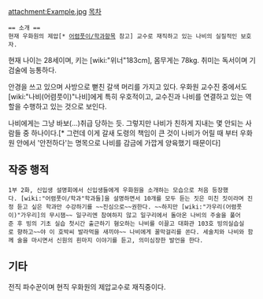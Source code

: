 attachment:Example.jpg
[[목차]]
 == 소개 ==
 현재 우화원의 제압[* [[어렴풋이/학과]]항목 참고] 교수로 재직하고 있는 나비의 실질적인 보호자.

현재 나이는 28세이며, 키는 [wiki:"위너"183cm], 몸무게는 78kg. 
취미는 독서이며 기검술에 능통하다.

안경을 쓰고 있으며 사방으로 뻗친 갈색 머리를 가지고 있다. 
우화원 교수진 중에서도 [wiki:"나비(어렴풋이)"나비]에게 특히 우호적이고, 교수진과 나비를 연결하고 있는 역할을 수행하고 있는 것으로 보인다. 

나비에게는 그냥 바보(...)취급 당하는 듯. 그렇지만 나비가 친하게 지내는 몇 안되는 사람들 중 하나이다.[* 그런데 이게 갈새 도령의 책임이 큰 것이 나비가 어릴 때 부터 우화원 안에서 '안전하다'는 명목으로 나비를 감금에 가깝게 양육했기 때문이다]


== 작중 행적 ==
 1부 2화, 신입생 설명회에서 신입생들에게 우화원을 소개하는 모습으로 처음 등장했다. [wiki:"어렴풋이/학과"학과들]을 설명하면서 10개를 모두 듣는 짓은 미친 짓이라며 진정 듣고 싶은 학과만 수강하기를 ~~진심으로~~권한다. ~~하지만 [wiki:"가우리(어렴풋이)"가우리]의 무시잼~~ 일구리엔 참여하지 않고 일구리에서 돌아온 나비의 주술을 풀어준 후 빙의 기초 실습 첫시간 출근하기 혐오하는 나비를 이끌고 대화관 103호 빙의실습실로 향하고~~야 이 호박씨 발라먹을 새끼야~~ 나비에게 꿀막걸리를 쏜다. 세술치와 나비와 함께 술을 마시면서 신원의 흰마지 이야기를 듣고, 의미심장한 발언을 한다.

== 기타 ==
전직 파수꾼이며 현직 우화원의 제압교수로 재직중이다.
